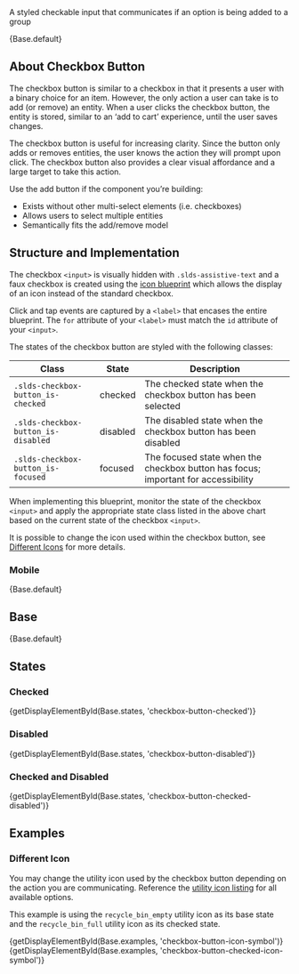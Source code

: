 
<div className="doc lead">
  A styled checkable input that communicates if an option is being added to a
  group
</div>

<CodeView exampleOnly>{Base.default}</CodeView>

## About Checkbox Button

The checkbox button is similar to a checkbox in that it presents a user with a
binary choice for an item. However, the only action a user can take is to
add (or remove) an entity. When a user clicks the checkbox button, the entity is
stored, similar to an ‘add to cart’ experience, until the user saves changes.

The checkbox button is useful for increasing clarity. Since the button only adds
or removes entities, the user knows the action they will prompt upon click.
The checkbox button also provides a clear visual affordance and a large target to take this action.

Use the add button if the component you’re building:

- Exists without other multi-select elements (i.e. checkboxes)
- Allows users to select multiple entities
- Semantically fits the add/remove model

## Structure and Implementation

The checkbox `<input>` is visually hidden with `.slds-assistive-text` and a faux checkbox is created using the [icon blueprint](/components/icons) which allows the display of an icon instead of the standard checkbox.

Click and tap events are captured by a `<label>` that encases the entire blueprint. The `for` attribute of your `<label>` must match the `id` attribute of your `<input>`.

The states of the checkbox button are styled with the following classes:

| Class                               | State    | Description                                                                       |
| ----------------------------------- | -------- | --------------------------------------------------------------------------------- |
| `.slds-checkbox-button_is-checked`  | checked  | The checked state when the checkbox button has been selected                      |
| `.slds-checkbox-button_is-disabled` | disabled | The disabled state when the checkbox button has been disabled                     |
| `.slds-checkbox-button_is-focused`  | focused  | The focused state when the checkbox button has focus; important for accessibility |

When implementing this blueprint, monitor the state of the checkbox `<input>` and apply the appropriate state class listed in the above chart based on the current state of the checkbox `<input>`.

It is possible to change the icon used within the checkbox button, see [Different Icons](#different-icon) for more details.

### Mobile

<MobileBlurb patternSpecificText="checkbox buttons will have an increased size to accommodate tapping with a finger instead of the more precise mouse cursor" />

<CodeView frameOnly>{Base.default}</CodeView>

## Base

<CodeView>{Base.default}</CodeView>

## States

### Checked

<CodeView>
  {getDisplayElementById(Base.states, 'checkbox-button-checked')}
</CodeView>

### Disabled

<CodeView>
  {getDisplayElementById(Base.states, 'checkbox-button-disabled')}
</CodeView>

### Checked and Disabled

<CodeView>
  {getDisplayElementById(Base.states, 'checkbox-button-checked-disabled')}
</CodeView>

## Examples

### Different Icon

You may change the utility icon used by the checkbox button depending on the action you are communicating. Reference the [utility icon listing](/icons/#utility) for all available options.

This example is using the `recycle_bin_empty` utility icon as its base state and the `recycle_bin_full` utility icon as its checked state.

<CodeView>
  {getDisplayElementById(Base.examples, 'checkbox-button-icon-symbol')}
</CodeView>

<CodeView>
  {getDisplayElementById(Base.examples, 'checkbox-button-checked-icon-symbol')}
</CodeView>
